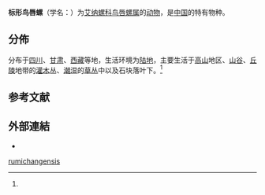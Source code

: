 {{Speciesbox
 | taxon = Petraeomastus rumichangensis
 | authority = (Pilsbry, 1934){{r|id10990}}
}}

'''标形鸟唇螺'''（学名：''{{lang|la|Petraeomastus rumichangensis}}''）为[[艾纳螺科|艾纳螺科]][[鸟唇螺属|鸟唇螺属]]的[[动物|动物]]，是[[中国|中国]]的特有物种{{r|id10990}}。

==分佈==
分布于[[四川|四川]]、[[甘肃|甘肃]]、[[西藏|西藏]]等地，生活环境为[[陆地|陆地]]，主要生活于[[高山|高山]]地区、[[山谷|山谷]]、[[丘陵|丘陵]]地带的[[灌木|灌木]]丛、[[潮湿|潮湿]]的[[草丛|草丛]]中以及石块落叶下。<ref name='id10990'/>

==参考文献==
{{reflist|refs=
<ref name='id10990'>{{cite web
 | url =http://www.bioinfo.cn/db05/BjdwSpecies.php?action=view&id=10990| deadurl =yes
 | archive-url =https://web.archive.org/web/20160305014004/http://www.bioinfo.cn/db05/BjdwSpecies.php?action=view&id=10990
 | title =标形鸟唇螺| work =《中国动物物种编目数据库》
 | publisher =中国科学院微生物研究所| author =中国科学院动物研究所
 | access-date =2009-04-28| archive-date =2016-03-05 |language=zh-hans }}</ref>
}}

==外部連結==
{{commonscat|Petraeomastus rumichangensis}}
*{{Wikispecies-inline|Petraeomastus rumichangensis}}
{{Taxonbar}}
[[Category:鸟唇螺属|rumichangensis]]
{{软体动物小作品}}